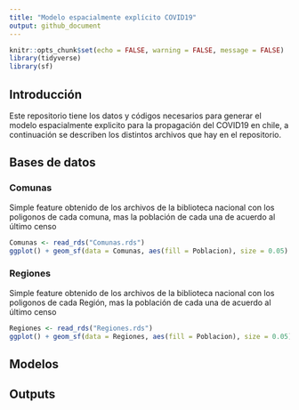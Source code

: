 ```yaml
---
title: "Modelo espacialmente explícito COVID19"
output: github_document
---
```


```r
knitr::opts_chunk$set(echo = FALSE, warning = FALSE, message = FALSE)
library(tidyverse)
library(sf)
```

## Introducción

Este repositorio tiene los datos y códigos necesarios para generar el modelo espacialmente explicito para la propagación del COVID19 en chile, a continuación se describen los distintos archivos que hay en el repositorio.

## Bases de datos

### Comunas

Simple feature obtenido de los archivos de la biblioteca nacional con los poligonos de cada comuna, mas la población de cada una de acuerdo al último censo

```r
Comunas <- read_rds("Comunas.rds")
ggplot() + geom_sf(data = Comunas, aes(fill = Poblacion), size = 0.05) + theme_bw() + scale_fill_gradient2(mid =200000,label = scales::comma)
```


### Regiones

Simple feature obtenido de los archivos de la biblioteca nacional con los poligonos de cada Región, mas la población de cada una de acuerdo al último censo

```r
Regiones <- read_rds("Regiones.rds")
ggplot() + geom_sf(data = Regiones, aes(fill = Poblacion), size = 0.05) + theme_bw() + scale_fill_gradient2(mid =2000000,label = scales::comma)
```


## Modelos

## Outputs